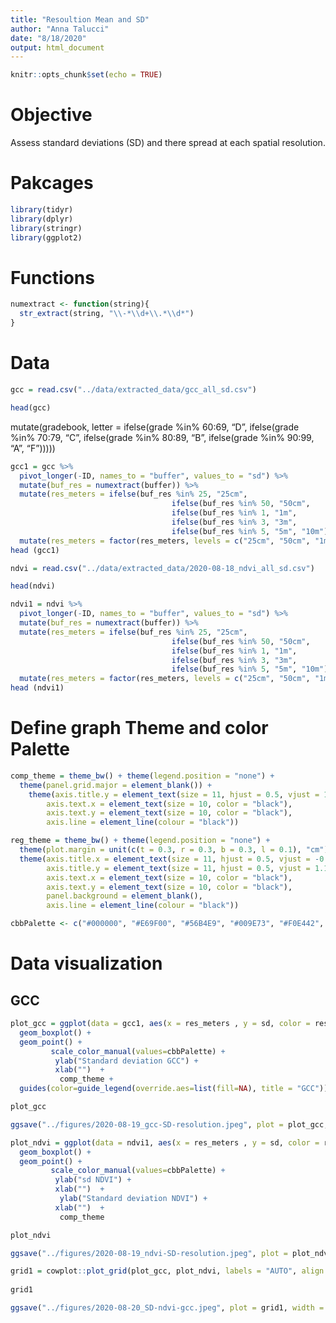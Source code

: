 ```yaml
---
title: "Resoultion Mean and SD"
author: "Anna Talucci"
date: "8/18/2020"
output: html_document
---
```


```r
knitr::opts_chunk$set(echo = TRUE)
```

# Objective
Assess standard deviations (SD) and there spread at each spatial resolution.


# Pakcages
```r
library(tidyr)
library(dplyr)
library(stringr)
library(ggplot2)
```

# Functions

```r
numextract <- function(string){ 
  str_extract(string, "\\-*\\d+\\.*\\d*")
} 

```

# Data
```r
gcc = read.csv("../data/extracted_data/gcc_all_sd.csv")
```


```r
head(gcc)
```
mutate(gradebook, letter = ifelse(grade %in% 60:69, "D",
                                     ifelse(grade %in% 70:79, "C",
                                            ifelse(grade %in% 80:89, "B",
                                                   ifelse(grade %in% 90:99, "A", "F")))))
```r
gcc1 = gcc %>%
  pivot_longer(-ID, names_to = "buffer", values_to = "sd") %>%
  mutate(buf_res = numextract(buffer)) %>%
  mutate(res_meters = ifelse(buf_res %in% 25, "25cm",
                                    ifelse(buf_res %in% 50, "50cm",
                                    ifelse(buf_res %in% 1, "1m",
                                    ifelse(buf_res %in% 3, "3m",
                                    ifelse(buf_res %in% 5, "5m", "10m")))))) %>%
  mutate(res_meters = factor(res_meters, levels = c("25cm", "50cm", "1m", "3m", "5m", "10m")))
head (gcc1)
```


```r
ndvi = read.csv("../data/extracted_data/2020-08-18_ndvi_all_sd.csv")
```


```r
head(ndvi)
```

```r
ndvi1 = ndvi %>%
  pivot_longer(-ID, names_to = "buffer", values_to = "sd") %>%
  mutate(buf_res = numextract(buffer)) %>%
  mutate(res_meters = ifelse(buf_res %in% 25, "25cm",
                                    ifelse(buf_res %in% 50, "50cm",
                                    ifelse(buf_res %in% 1, "1m",
                                    ifelse(buf_res %in% 3, "3m",
                                    ifelse(buf_res %in% 5, "5m", "10m")))))) %>%
  mutate(res_meters = factor(res_meters, levels = c("25cm", "50cm", "1m", "3m", "5m", "10m")))
head (ndvi1)
```


# Define graph Theme and color Palette 

```r
comp_theme = theme_bw() + theme(legend.position = "none") +  
  theme(panel.grid.major = element_blank()) +
    theme(axis.title.y = element_text(size = 11, hjust = 0.5, vjust = 1.1),
        axis.text.x = element_text(size = 10, color = "black"),
        axis.text.y = element_text(size = 10, color = "black"),
        axis.line = element_line(colour = "black"))
```
 
```r

reg_theme = theme_bw() + theme(legend.position = "none") +
  theme(plot.margin = unit(c(t = 0.3, r = 0.3, b = 0.3, l = 0.1), "cm")) +
  theme(axis.title.x = element_text(size = 11, hjust = 0.5, vjust = -0.1),
        axis.title.y = element_text(size = 11, hjust = 0.5, vjust = 1.1),
        axis.text.x = element_text(size = 10, color = "black"),
        axis.text.y = element_text(size = 10, color = "black"),
        panel.background = element_blank(), 
        axis.line = element_line(colour = "black"))

```

```r
cbbPalette <- c("#000000", "#E69F00", "#56B4E9", "#009E73", "#F0E442", "#0072B2", "#D55E00", "#CC79A7")
```



# Data visualization



## GCC
```r
plot_gcc = ggplot(data = gcc1, aes(x = res_meters , y = sd, color = res_meters)) +
  geom_boxplot() +       
  geom_point() +
         scale_color_manual(values=cbbPalette) +
          ylab("Standard deviation GCC") +
          xlab("")  +
           comp_theme +
  guides(color=guide_legend(override.aes=list(fill=NA), title = "GCC"))

plot_gcc
```
```r
ggsave("../figures/2020-08-19_gcc-SD-resolution.jpeg", plot = plot_gcc, width = 6, height = 4, units = c("in"), dpi=600 )
```

```r
plot_ndvi = ggplot(data = ndvi1, aes(x = res_meters , y = sd, color = res_meters)) +
  geom_boxplot() +       
  geom_point() +
         scale_color_manual(values=cbbPalette) +
          ylab("sd NDVI") +
          xlab("")  +
           ylab("Standard deviation NDVI") +
          xlab("")  +
           comp_theme 

plot_ndvi
```

```r
ggsave("../figures/2020-08-19_ndvi-SD-resolution.jpeg", plot = plot_ndvi, width = 6, height = 4, units = c("in"), dpi=600 )
```

```r

grid1 = cowplot::plot_grid(plot_gcc, plot_ndvi, labels = "AUTO", align = "hv", label_size = 12, ncol= 1)  
  
grid1
```

```r
ggsave("../figures/2020-08-20_SD-ndvi-gcc.jpeg", plot = grid1, width = 6, height = 7, units = c("in"), dpi=600 )
```